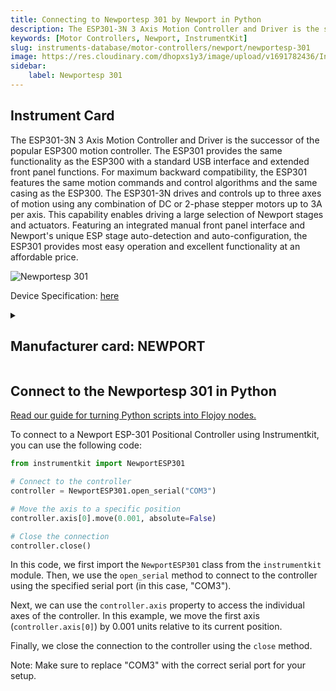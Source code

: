 ```yaml
---
title: Connecting to Newportesp 301 by Newport in Python
description: The ESP301-3N 3 Axis Motion Controller and Driver is the successor of the popular ESP300 motion controller. The ESP301 provides the same functionality as the ESP300 with a standard USB interface and extended front panel functions. For maximum backward compatibility, the ESP301 features the same motion commands and control algorithms and the same casing as the ESP300. The ESP301-3N drives and controls up to three axes of motion using any combination of DC or 2-phase stepper motors up to 3A per axis. This capability enables driving a large selection of Newport stages and actuators. Featuring an integrated manual front panel interface and Newport's unique ESP stage auto-detection and auto-configuration, the ESP301 provides most easy operation and excellent functionality at an affordable price.
keywords: [Motor Controllers, Newport, InstrumentKit] 
slug: instruments-database/motor-controllers/newport/newportesp-301 
image: https://res.cloudinary.com/dhopxs1y3/image/upload/v1691782436/Instruments/Positional%20Controller/Newportesp-301/Newportesp-301.jpg
sidebar:
    label: Newportesp 301 
---
```



## Instrument Card

The ESP301-3N 3 Axis Motion Controller and Driver is the successor of the popular ESP300 motion controller. The ESP301 provides the same functionality as the ESP300 with a standard USB interface and extended front panel functions. For maximum backward compatibility, the ESP301 features the same motion commands and control algorithms and the same casing as the ESP300. The ESP301-3N drives and controls up to three axes of motion using any combination of DC or 2-phase stepper motors up to 3A per axis. This capability enables driving a large selection of Newport stages and actuators. Featuring an integrated manual front panel interface and Newport's unique ESP stage auto-detection and auto-configuration, the ESP301 provides most easy operation and excellent functionality at an affordable price.

![Newportesp 301](https://res.cloudinary.com/dhopxs1y3/image/upload/v1691782436/Instruments/Positional%20Controller/Newportesp-301/Newportesp-301.jpg)

Device Specification: [here](https://www.newport.com/medias/sys_master/images/images/hda/h3e/9117547069470/ESP301-User-s-Manual.pdf)

<details style={{ marginTop: "15px"}}>
<summary><h2 style={{display:'inline'}}>Manufacturer card: NEWPORT</h2></summary>

![NEWPORT](https://res.cloudinary.com/dhopxs1y3/image/upload/v1692806178/Instruments/Vendor%20Logos/Newport.png)

Newport provides a wide range of photonics technology and products designed to enhance the capabilities and productivity of our customers' applications.

- Headquarters: Irvine, California, United States
- Yearly Revenue (millions, USD): 3500
- Vendor Website: [here](https://www.newport.com/)

</details>


<FeaturedInstrumentVideo category="MOTOR_CONTROLLERS" />

## Connect to the Newportesp 301 in Python

[Read our guide for turning Python scripts into Flojoy nodes.](https://docs.flojoy.ai/contribution/blocks/custom-flojoy-block/)



<Tabs>
<TabItem value="Flojoy" label="Flojoy" className="flojoy-instrument-tabs">

<SectionsCard category="MOTOR_CONTROLLERS" manufacturer="Newport"></SectionsCard>

</TabItem>
<TabItem value="InstrumentKit" label="InstrumentKit">

To connect to a Newport ESP-301 Positional Controller using Instrumentkit, you can use the following code:

```python
from instrumentkit import NewportESP301

# Connect to the controller
controller = NewportESP301.open_serial("COM3")

# Move the axis to a specific position
controller.axis[0].move(0.001, absolute=False)

# Close the connection
controller.close()
```

In this code, we first import the `NewportESP301` class from the `instrumentkit` module. Then, we use the `open_serial` method to connect to the controller using the specified serial port (in this case, "COM3").

Next, we can use the `controller.axis` property to access the individual axes of the controller. In this example, we move the first axis (`controller.axis[0]`) by 0.001 units relative to its current position.

Finally, we close the connection to the controller using the `close` method.

Note: Make sure to replace "COM3" with the correct serial port for your setup.

</TabItem>
</Tabs>